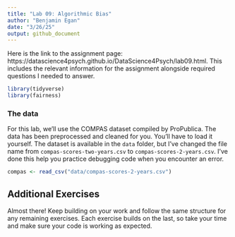 ```yaml
---
title: "Lab 09: Algorithmic Bias"
author: "Benjamin Egan"
date: "3/26/25"
output: github_document
---
```


Here is the link to the assignment page: https://datascience4psych.github.io/DataScience4Psych/lab09.html. This includes the relevant information for the assignment alongside required questions I needed to answer.

```r
library(tidyverse)
library(fairness)
```

### The data

For this lab, we'll use the COMPAS dataset compiled by ProPublica. The data has been preprocessed and cleaned for you. You'll have to load it yourself. The dataset is available in the `data` folder, but I've changed the file name from `compas-scores-two-years.csv` to `compas-scores-2-years.csv`. I've done this help you practice debugging code when you encounter an error.

```r
compas <- read_csv("data/compas-scores-2-years.csv")
```


## Additional Exercises  

Almost there! Keep building on your work and follow the same structure for any remaining exercises. Each exercise builds on the last, so take your time and make sure your code is working as expected.  
